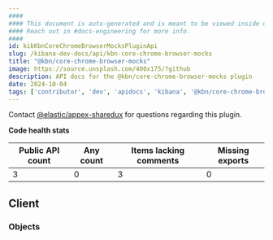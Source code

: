 ```yaml
---
####
#### This document is auto-generated and is meant to be viewed inside our experimental, new docs system.
#### Reach out in #docs-engineering for more info.
####
id: kibKbnCoreChromeBrowserMocksPluginApi
slug: /kibana-dev-docs/api/kbn-core-chrome-browser-mocks
title: "@kbn/core-chrome-browser-mocks"
image: https://source.unsplash.com/400x175/?github
description: API docs for the @kbn/core-chrome-browser-mocks plugin
date: 2024-10-04
tags: ['contributor', 'dev', 'apidocs', 'kibana', '@kbn/core-chrome-browser-mocks']
---
```




Contact [@elastic/appex-sharedux](https://github.com/orgs/elastic/teams/appex-sharedux) for questions regarding this plugin.

**Code health stats**

| Public API count  | Any count | Items lacking comments | Missing exports |
|-------------------|-----------|------------------------|-----------------|
| 3 | 0 | 3 | 0 |

## Client

### Objects
<DocDefinitionList data={kbnCoreChromeBrowserMocksObj.client.objects}/>

